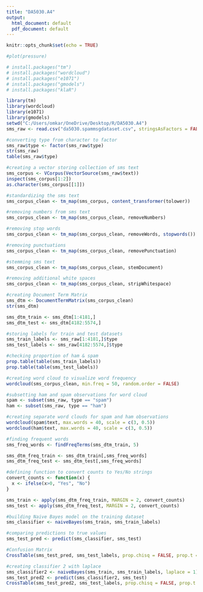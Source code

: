---
title: "DA5030.A4"
output:
  html_document: default
  pdf_document: default
---

```{r setup, include=FALSE}
knitr::opts_chunk$set(echo = TRUE)
```

```{r pressure, echo=FALSE}
#plot(pressure)
```

```{r}
# install.packages("tm")
# install.packages("wordcloud")
# install.packages("e1071")
# install.packages("gmodels")
# install.packages("klaR")
```


```{r}
library(tm)
library(wordcloud)
library(e1071)
library(gmodels)
setwd("C:/Users/omkar/OneDrive/Desktop/R/DA5030.A4")
sms_raw <- read.csv("da5030.spammsgdataset.csv", stringsAsFactors = FALSE, header = TRUE, encoding = "UTF-8")

#converting type from character to factor
sms_raw$type <- factor(sms_raw$type)
str(sms_raw)
table(sms_raw$type)

#creating a vector storing collection of sms text
sms_corpus <- VCorpus(VectorSource(sms_raw$text))
inspect(sms_corpus[1:2])
as.character(sms_corpus[[1]])

#standardizing the sms text
sms_corpus_clean <- tm_map(sms_corpus, content_transformer(tolower))

#removing numbers from sms text
sms_corpus_clean <- tm_map(sms_corpus_clean, removeNumbers)

#removing stop words
sms_corpus_clean <- tm_map(sms_corpus_clean, removeWords, stopwords())

#removing punctuations
sms_corpus_clean <- tm_map(sms_corpus_clean, removePunctuation)

#stemming sms text
sms_corpus_clean <- tm_map(sms_corpus_clean, stemDocument)

#removing additional white spaces
sms_corpus_clean <- tm_map(sms_corpus_clean, stripWhitespace)

#creating Document Term Matrix
sms_dtm <- DocumentTermMatrix(sms_corpus_clean)
str(sms_dtm)

sms_dtm_train <- sms_dtm[1:4181,]
sms_dtm_test <- sms_dtm[4182:5574,]

#storing labels for train and test datasets
sms_train_labels <- sms_raw[1:4181,]$type
sms_test_labels <- sms_raw[4182:5574,]$type

#checking proportion of ham & spam 
prop.table(table(sms_train_labels))
prop.table(table(sms_test_labels))

#creating word cloud to visualize word frequency
wordcloud(sms_corpus_clean, min.freq = 50, random.order = FALSE)

#subsetting ham and spam observations for word cloud
spam <- subset(sms_raw, type == "spam")
ham <- subset(sms_raw, type == "ham")

#creating separate word clouds for spam and ham observations
wordcloud(spam$text, max.words = 40, scale = c(3, 0.5))
wordcloud(ham$text, max.words = 40, scale = c(3, 0.5))

#finding frequent words
sms_freq_words <- findFreqTerms(sms_dtm_train, 5)

sms_dtm_freq_train <- sms_dtm_train[,sms_freq_words]
sms_dtm_freq_test <- sms_dtm_test[,sms_freq_words]

#defining function to convert counts to Yes/No strings
convert_counts <- function(x) {
  x <- ifelse(x>0, "Yes", "No")
}

sms_train <- apply(sms_dtm_freq_train, MARGIN = 2, convert_counts)
sms_test <- apply(sms_dtm_freq_test, MARGIN = 2, convert_counts)

#building Naive Bayes model on the training dataset
sms_classifier <- naiveBayes(sms_train, sms_train_labels)

#comparing predictions to true values
sms_test_pred <- predict(sms_classifier, sms_test)

#Confusion Matrix
CrossTable(sms_test_pred, sms_test_labels, prop.chisq = FALSE, prop.t = FALSE, dnn = c('predicted', 'actual'))

```

```{r}
#creating classifier 2 with laplace
sms_classifier2 <- naiveBayes(sms_train, sms_train_labels, laplace = 1)
sms_test_pred2 <- predict(sms_classifier2, sms_test)
CrossTable(sms_test_pred2, sms_test_labels, prop.chisq = FALSE, prop.t = FALSE, dnn = c('predicted', 'actual'))

```

